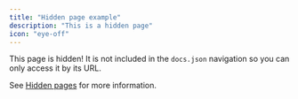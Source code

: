 ```yaml
---
title: "Hidden page example"
description: "This is a hidden page"
icon: "eye-off"
---
```


This page is hidden! It is not included in the `docs.json` navigation so you can only access it by its URL.

See [Hidden pages](/guides/hidden-pages) for more information.
